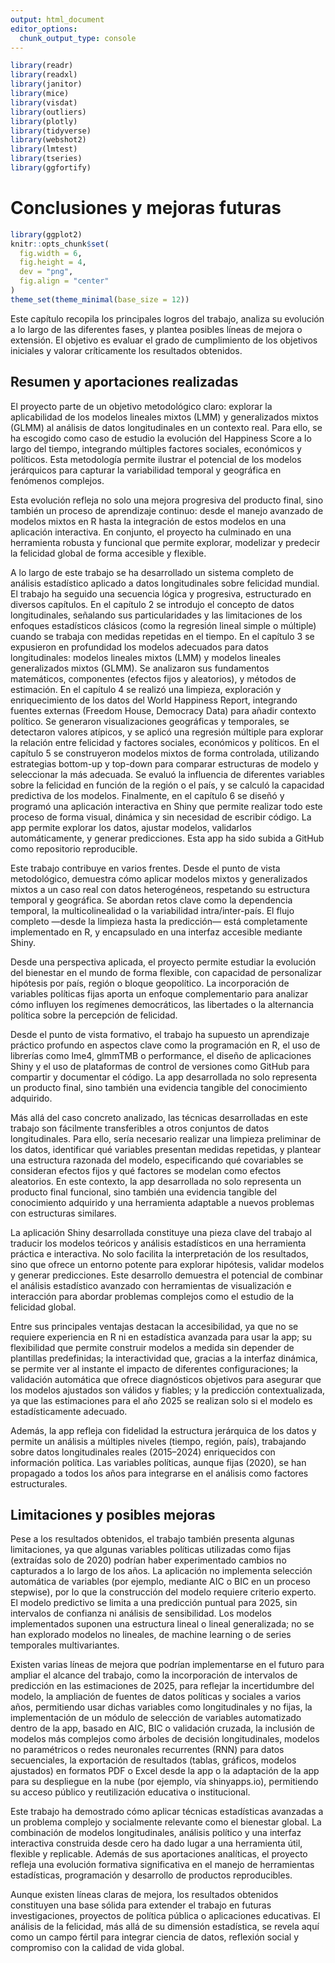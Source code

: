 ```yaml
---
output: html_document
editor_options: 
  chunk_output_type: console
---
```


```r
library(readr)
library(readxl)
library(janitor)
library(mice)
library(visdat)
library(outliers)
library(plotly)
library(tidyverse)
library(webshot2)
library(lmtest)      
library(tseries)     
library(ggfortify)   

```

# Conclusiones y mejoras futuras

```r
library(ggplot2)
knitr::opts_chunk$set(
  fig.width = 6, 
  fig.height = 4, 
  dev = "png",
  fig.align = "center"
)
theme_set(theme_minimal(base_size = 12))
```

Este capítulo recopila los principales logros del trabajo, analiza su evolución a lo largo de las diferentes fases, y plantea posibles líneas de mejora o extensión. El objetivo es evaluar el grado de cumplimiento de los objetivos iniciales y valorar críticamente los resultados obtenidos.

## Resumen y aportaciones realizadas

El proyecto parte de un objetivo metodológico claro: explorar la aplicabilidad de los modelos lineales mixtos (LMM) y generalizados mixtos (GLMM) al análisis de datos longitudinales en un contexto real. Para ello, se ha escogido como caso de estudio la evolución del Happiness Score a lo largo del tiempo, integrando múltiples factores sociales, económicos y políticos. Esta metodología permite ilustrar el potencial de los modelos jerárquicos para capturar la variabilidad temporal y geográfica en fenómenos complejos.

Esta evolución refleja no solo una mejora progresiva del producto final, sino también un proceso de aprendizaje continuo: desde el manejo avanzado de modelos mixtos en R hasta la integración de estos modelos en una aplicación interactiva. En conjunto, el proyecto ha culminado en una herramienta robusta y funcional que permite explorar, modelizar y predecir la felicidad global de forma accesible y flexible.

A lo largo de este trabajo se ha desarrollado un sistema completo de análisis estadístico aplicado a datos longitudinales sobre felicidad mundial. El trabajo ha seguido una secuencia lógica y progresiva, estructurado en diversos capítulos. En el capítulo 2 se introdujo el concepto de datos longitudinales, señalando sus particularidades y las limitaciones de los enfoques estadísticos clásicos (como la regresión lineal simple o múltiple) cuando se trabaja con medidas repetidas en el tiempo. En el capítulo 3 se expusieron en profundidad los modelos adecuados para datos longitudinales: modelos lineales mixtos (LMM) y modelos lineales generalizados mixtos (GLMM). Se analizaron sus fundamentos matemáticos, componentes (efectos fijos y aleatorios), y métodos de estimación. En el capítulo 4 se realizó una limpieza, exploración y enriquecimiento de los datos del World Happiness Report, integrando fuentes externas (Freedom House, Democracy Data) para añadir contexto político. Se generaron visualizaciones geográficas y temporales, se detectaron valores atípicos, y se aplicó una regresión múltiple para explorar la relación entre felicidad y factores sociales, económicos y políticos. En el capítulo 5 se construyeron modelos mixtos de forma controlada, utilizando estrategias bottom-up y top-down para comparar estructuras de modelo y seleccionar la más adecuada. Se evaluó la influencia de diferentes variables sobre la felicidad en función de la región o el país, y se calculó la capacidad predictiva de los modelos. Finalmente, en el capítulo 6 se diseñó y programó una aplicación interactiva en Shiny que permite realizar todo este proceso de forma visual, dinámica y sin necesidad de escribir código. La app permite explorar los datos, ajustar modelos, validarlos automáticamente, y generar predicciones. Esta app ha sido subida a GitHub como repositorio reproducible.

Este trabajo contribuye en varios frentes. Desde el punto de vista metodológico, demuestra cómo aplicar modelos mixtos y generalizados mixtos a un caso real con datos heterogéneos, respetando su estructura temporal y geográfica. Se abordan retos clave como la dependencia temporal, la multicolinealidad o la variabilidad intra/inter-país. El flujo completo —desde la limpieza hasta la predicción— está completamente implementado en R, y encapsulado en una interfaz accesible mediante Shiny.

Desde una perspectiva aplicada, el proyecto permite estudiar la evolución del bienestar en el mundo de forma flexible, con capacidad de personalizar hipótesis por país, región o bloque geopolítico. La incorporación de variables políticas fijas aporta un enfoque complementario para analizar cómo influyen los regímenes democráticos, las libertades o la alternancia política sobre la percepción de felicidad.

Desde el punto de vista formativo, el trabajo ha supuesto un aprendizaje práctico profundo en aspectos clave como la programación en R, el uso de librerías como lme4, glmmTMB o performance, el diseño de aplicaciones Shiny y el uso de plataformas de control de versiones como GitHub para compartir y documentar el código. La app desarrollada no solo representa un producto final, sino también una evidencia tangible del conocimiento adquirido.

Más allá del caso concreto analizado, las técnicas desarrolladas en este trabajo son fácilmente transferibles a otros conjuntos de datos longitudinales. Para ello, sería necesario realizar una limpieza preliminar de los datos, identificar qué variables presentan medidas repetidas, y plantear una estructura razonada del modelo, especificando qué covariables se consideran efectos fijos y qué factores se modelan como efectos aleatorios. En este contexto, la app desarrollada no solo representa un producto final funcional, sino también una evidencia tangible del conocimiento adquirido y una herramienta adaptable a nuevos problemas con estructuras similares.

La aplicación Shiny desarrollada constituye una pieza clave del trabajo al traducir los modelos teóricos y análisis estadísticos en una herramienta práctica e interactiva. No solo facilita la interpretación de los resultados, sino que ofrece un entorno potente para explorar hipótesis, validar modelos y generar predicciones. Este desarrollo demuestra el potencial de combinar el análisis estadístico avanzado con herramientas de visualización e interacción para abordar problemas complejos como el estudio de la felicidad global.

Entre sus principales ventajas destacan la accesibilidad, ya que no se requiere experiencia en R ni en estadística avanzada para usar la app; su flexibilidad que permite construir modelos a medida sin depender de plantillas predefinidas; la interactividad que, gracias a la interfaz dinámica, se permite ver al instante el impacto de diferentes configuraciones; la validación automática que ofrece diagnósticos objetivos para asegurar que los modelos ajustados son válidos y fiables; y la predicción contextualizada, ya que las estimaciones para el año 2025 se realizan solo si el modelo es estadísticamente adecuado.

Además, la app refleja con fidelidad la estructura jerárquica de los datos y permite un análisis a múltiples niveles (tiempo, región, país), trabajando sobre datos longitudinales reales (2015–2024) enriquecidos con información política. Las variables políticas, aunque fijas (2020), se han propagado a todos los años para integrarse en el análisis como factores estructurales.

## Limitaciones y posibles mejoras

Pese a los resultados obtenidos, el trabajo también presenta algunas limitaciones, ya que algunas variables políticas utilizadas como fijas (extraídas solo de 2020) podrían haber experimentado cambios no capturados a lo largo de los años. La aplicación no implementa selección automática de variables (por ejemplo, mediante AIC o BIC en un proceso stepwise), por lo que la construcción del modelo requiere criterio experto. El modelo predictivo se limita a una predicción puntual para 2025, sin intervalos de confianza ni análisis de sensibilidad. Los modelos implementados suponen una estructura lineal o lineal generalizada; no se han explorado modelos no lineales, de machine learning o de series temporales multivariantes.

Existen varias líneas de mejora que podrían implementarse en el futuro para ampliar el alcance del trabajo, como la incorporación de intervalos de predicción en las estimaciones de 2025, para reflejar la incertidumbre del modelo, la ampliación de fuentes de datos políticas y sociales a varios años, permitiendo usar dichas variables como longitudinales y no fijas, la implementación de un módulo de selección de variables automatizado dentro de la app, basado en AIC, BIC o validación cruzada, la inclusión de modelos más complejos como árboles de decisión longitudinales, modelos no paramétricos o redes neuronales recurrentes (RNN) para datos secuenciales, la exportación de resultados (tablas, gráficos, modelos ajustados) en formatos PDF o Excel desde la app o la adaptación de la app para su despliegue en la nube (por ejemplo, vía shinyapps.io), permitiendo su acceso público y reutilización educativa o institucional.

Este trabajo ha demostrado cómo aplicar técnicas estadísticas avanzadas a un problema complejo y socialmente relevante como el bienestar global. La combinación de modelos longitudinales, análisis político y una interfaz interactiva construida desde cero ha dado lugar a una herramienta útil, flexible y replicable. Además de sus aportaciones analíticas, el proyecto refleja una evolución formativa significativa en el manejo de herramientas estadísticas, programación y desarrollo de productos reproducibles.

Aunque existen líneas claras de mejora, los resultados obtenidos constituyen una base sólida para extender el trabajo en futuras investigaciones, proyectos de política pública o aplicaciones educativas. El análisis de la felicidad, más allá de su dimensión estadística, se revela aquí como un campo fértil para integrar ciencia de datos, reflexión social y compromiso con la calidad de vida global.
